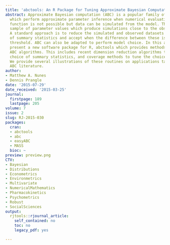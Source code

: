 ```yaml
---
title: 'abctools: An R Package for Tuning Approximate Bayesian Computation Analyses'
abstract: Approximate Bayesian computation (ABC) is a popular family of algorithms
  which perform approximate parameter inference when numerical evaluation of the likelihood
  function is not possible but data can be simulated from the model. They return a
  sample of parameter values which produce simulations close to the observed dataset.
  A standard approach is to reduce the simulated and observed datasets to vectors
  of summary statistics and accept when the difference between these is below a specified
  threshold. ABC can also be adapted to perform model choice. In this article, we
  present a new software package for R, abctools which provides methods for tuning
  ABC algorithms. This includes recent dimension reduction algorithms to tune the
  choice of summary statistics, and coverage methods to tune the choice of threshold.
  We provide several illustrations of these routines on applications taken from the
  ABC literature.
author:
- Matthew A. Nunes
- Dennis Prangle
date: '2015-07-29'
date_received: '2015-03-25'
journal:
  firstpage: 189
  lastpage: 205
volume: 7
issue: 2
slug: RJ-2015-030
packages:
  cran:
  - abctools
  - abc
  - easyABC
  - MASS
  bioc: ~
preview: preview.png
CTV:
- Bayesian
- Distributions
- Econometrics
- Environmetrics
- Multivariate
- NumericalMathematics
- Pharmacokinetics
- Psychometrics
- Robust
- SocialSciences
output:
  rjtools::rjournal_article:
    self_contained: no
    toc: no
    legacy_pdf: yes

---
```

